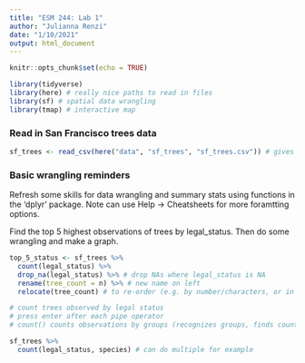 ```yaml
---
title: "ESM 244: Lab 1"
author: "Julianna Renzi"
date: "1/10/2021"
output: html_document
---
```


```r
knitr::opts_chunk$set(echo = TRUE)

library(tidyverse)
library(here) # really nice paths to read in files
library(sf) # spatial data wrangling
library(tmap) # interactive map

```

### Read in San Francisco trees data

```r

sf_trees <- read_csv(here("data", "sf_trees", "sf_trees.csv")) # gives relative file path from project root

```

### Basic wrangling reminders

Refresh some skills for data wrangling and summary stats using functions in the 'dplyr' package. Note can use Help -> Cheatsheets for more foramtting options.

Find the top 5 highest observations of trees by legal_status. Then do some wrangling and make a graph.

```r
top_5_status <- sf_trees %>% 
  count(legal_status) %>% 
  drop_na(legal_status) %>% # drop NAs where legal_status is NA
  rename(tree_count = n) %>% # new name on left
  relocate(tree_count) # to re-order (e.g. by number/characters, or in this case move one to the front)

# count trees observed by legal status
# press enter after each pipe operator
# count() counts observations by groups (recognizes groups, finds counts, and puts it in a table--group_by, summarize n() all in one!)

sf_trees %>% 
  count(legal_status, species) # can do multiple for example


```


